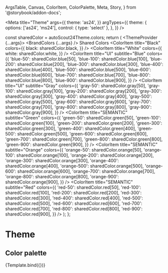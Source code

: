   ArgsTable,
  Canvas,
  ColorItem,
  ColorPalette,
  Meta,
  Story,
} from '@storybook/addon-docs';



<Meta
  title="Theme"
  args={{
    theme: 'as24',
  }}
  argTypes={{
    theme: {
      options: ['as24', 'ms24'],
      control: { type: 'select' },
    },
  }}
/>

  const sharedColor = autoScout24Theme.colors;
  return (
    <ThemeProvider {...args}>
      <BrandColors {...args} />
      <Heading as="h2" size="lg" mt={100} mb={50} align="center">
        Shared Colors
      </Heading>
      <ColorPalette>
        <ColorItem
          title="Black"
          colors={{
            black: sharedColor.black,
          }}
        />
        <ColorItem
          title="White"
          colors={{
            white: sharedColor.white,
          }}
        />
        <ColorItem
          title="UI"
          subtitle="Blue"
          colors={{
            'blue-50': sharedColor.blue[50],
            'blue-100': sharedColor.blue[100],
            'blue-200': sharedColor.blue[200],
            'blue-300': sharedColor.blue[300],
            'blue-400': sharedColor.blue[400],
            'blue-500': sharedColor.blue[500],
            'blue-600': sharedColor.blue[600],
            'blue-700': sharedColor.blue[700],
            'blue-800': sharedColor.blue[800],
            'blue-900': sharedColor.blue[900],
          }}
        />
        <ColorItem
          title="UI"
          subtitle="Gray"
          colors={{
            'gray-50': sharedColor.gray[50],
            'gray-100': sharedColor.gray[100],
            'gray-200': sharedColor.gray[200],
            'gray-300': sharedColor.gray[300],
            'gray-400': sharedColor.gray[400],
            'gray-500': sharedColor.gray[500],
            'gray-600': sharedColor.gray[600],
            'gray-700': sharedColor.gray[700],
            'gray-800': sharedColor.gray[800],
            'gray-900': sharedColor.gray[900],
          }}
        />
        <ColorItem
          title="SEMANTIC"
          subtitle="Green"
          colors={{
            'green-50': sharedColor.green[50],
            'green-100': sharedColor.green[100],
            'green-200': sharedColor.green[200],
            'green-300': sharedColor.green[300],
            'green-400': sharedColor.green[400],
            'green-500': sharedColor.green[500],
            'green-600': sharedColor.green[600],
            'green-700': sharedColor.green[700],
            'green-800': sharedColor.green[800],
            'green-900': sharedColor.green[900],
          }}
        />
        <ColorItem
          title="SEMANTIC"
          subtitle="Orange"
          colors={{
            'orange-50': sharedColor.orange[50],
            'orange-100': sharedColor.orange[100],
            'orange-200': sharedColor.orange[200],
            'orange-300': sharedColor.orange[300],
            'orange-400': sharedColor.orange[400],
            'orange-500': sharedColor.orange[500],
            'orange-600': sharedColor.orange[600],
            'orange-700': sharedColor.orange[700],
            'orange-800': sharedColor.orange[800],
            'orange-900': sharedColor.orange[900],
          }}
        />
        <ColorItem
          title="SEMANTIC"
          subtitle="Red"
          colors={{
            'red-50': sharedColor.red[50],
            'red-100': sharedColor.red[100],
            'red-200': sharedColor.red[200],
            'red-300': sharedColor.red[300],
            'red-400': sharedColor.red[400],
            'red-500': sharedColor.red[500],
            'red-600': sharedColor.red[600],
            'red-700': sharedColor.red[700],
            'red-800': sharedColor.red[800],
            'red-900': sharedColor.red[900],
          }}
        />
      </ColorPalette>
    </ThemeProvider>
  );
};

# Theme
## Color palette

<Canvas>
  <Story name="colors" args={{ theme: 'as24' }}>
    {Template.bind({})}
  </Story>
</Canvas>

<ArgsTable story="colors" />

